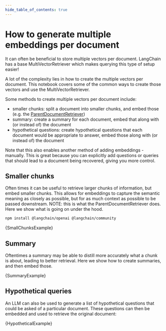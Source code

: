 ```yaml
---
hide_table_of_contents: true
---
```


# How to generate multiple embeddings per document

It can often be beneficial to store multiple vectors per document.
LangChain has a base MultiVectorRetriever which makes querying this type of setup easier!

A lot of the complexity lies in how to create the multiple vectors per document.
This notebook covers some of the common ways to create those vectors and use the MultiVectorRetriever.

Some methods to create multiple vectors per document include:

- smaller chunks: split a document into smaller chunks, and embed those (e.g. the [ParentDocumentRetriever](/docs/modules/data_connection/retrievers/parent-document-retriever))
- summary: create a summary for each document, embed that along with (or instead of) the document
- hypothetical questions: create hypothetical questions that each document would be appropriate to answer, embed those along with (or instead of) the document

Note that this also enables another method of adding embeddings - manually. This is great because you can explicitly add questions or queries that should lead to a document being recovered, giving you more control.

## Smaller chunks

Often times it can be useful to retrieve larger chunks of information, but embed smaller chunks.
This allows for embeddings to capture the semantic meaning as closely as possible, but for as much context as possible to be passed downstream.
NOTE: this is what the ParentDocumentRetriever does. Here we show what is going on under the hood.


<IntegrationInstallTooltip></IntegrationInstallTooltip>

```bash npm2yarn
npm install @langchain/openai @langchain/community
```


<CodeBlock language="typescript">{SmallChunksExample}</CodeBlock>

## Summary

Oftentimes a summary may be able to distill more accurately what a chunk is about, leading to better retrieval.
Here we show how to create summaries, and then embed those.


<CodeBlock language="typescript">{SummaryExample}</CodeBlock>

## Hypothetical queries

An LLM can also be used to generate a list of hypothetical questions that could be asked of a particular document.
These questions can then be embedded and used to retrieve the original document:


<CodeBlock language="typescript">{HypotheticalExample}</CodeBlock>
